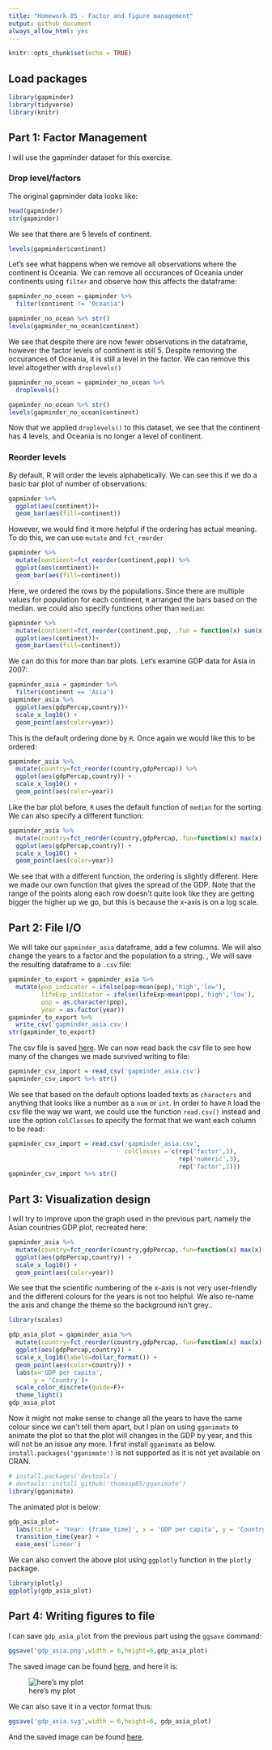 ```yaml
---
title: "Homework 05 - Factor and figure management"
output: github_document
always_allow_html: yes
---
```


```r
knitr::opts_chunk$set(echo = TRUE)
```


## Load packages

```r
library(gapminder)
library(tidyverse)
library(knitr)
```

## Part 1: Factor Management

I will use the gapminder dataset for this exercise.

### Drop level/factors

The original gapminder data looks like:

```r
head(gapminder)
str(gapminder)
```

We see that there are 5 levels of continent.

```r
levels(gapminder$continent)
```

Let's see what happens when we remove all observations where the continent is Oceania. We can remove all occurances of Oceania under continents using `filter` and observe how this affects the dataframe:
```r
gapminder_no_ocean = gapminder %>% 
  filter(continent != 'Oceania')

gapminder_no_ocean %>% str()
levels(gapminder_no_ocean$continent)
```

We see that despite there are now fewer observations in the dataframe, however the factor levels of continent is still 5. Despite removing the occurances of Oceania, it is still a level in the factor. We can remove this level altogether with `droplevels()`

```r
gapminder_no_ocean = gapminder_no_ocean %>% 
  droplevels()

gapminder_no_ocean %>% str()
levels(gapminder_no_ocean$continent)
```

Now that we applied `droplevels()` to this dataset, we see that the continent has 4 levels, and Oceania is no longer a level of continent.

### Reorder levels

By default, R will order the levels alphabetically. We can see this if we do a basic bar plot of number of observations:

```r
gapminder %>% 
  ggplot(aes(continent))+
  geom_bar(aes(fill=continent))
```

However, we would find it more helpful if the ordering has actual meaning. To do this, we can use `mutate` and `fct_reorder`

```r
gapminder %>% 
  mutate(continent=fct_reorder(continent,pop)) %>% 
  ggplot(aes(continent))+
  geom_bar(aes(fill=continent))
```

Here, we ordered the rows by the populations. Since there are multiple values for population for each continent, `R` arranged the bars based on the median. we could also specify functions other than `median`:

```r
gapminder %>% 
  mutate(continent=fct_reorder(continent,pop, .fun = function(x) sum(x)^2/length(x))) %>% 
  ggplot(aes(continent))+
  geom_bar(aes(fill=continent))

```

We can do this for more than bar plots. Let's examine GDP data for Asia in 2007:
```r
gapminder_asia = gapminder %>% 
  filter(continent == 'Asia')
gapminder_asia %>% 
  ggplot(aes(gdpPercap,country))+
  scale_x_log10() +
  geom_point(aes(color=year))
```

This is the default ordering done by `R`. Once again we would like this to be ordered:

```r
gapminder_asia %>% 
  mutate(country=fct_reorder(country,gdpPercap)) %>% 
  ggplot(aes(gdpPercap,country)) +
  scale_x_log10() +
  geom_point(aes(color=year))
```

Like the bar plot before, `R` uses the default function of `median` for the sorting. We can also specify a different function:
```r
gapminder_asia %>% 
  mutate(country=fct_reorder(country,gdpPercap,.fun=function(x) max(x)-min(x))) %>% 
  ggplot(aes(gdpPercap,country)) +
  scale_x_log10() +
  geom_point(aes(color=year))
```

We see that with a different function, the ordering is slightly different. Here we made our own function that gives the spread of the GDP. Note that the range of the points along each row doesn't quite look like they are getting bigger the higher up we go, but this is because the x-axis is on a log scale.


## Part 2: File I/O

We will take our `gapminder_asia` dataframe, add a few columns. We will also change the years to a factor and the population to a string. , We will save the resulting dataframe to a `.csv` file:

```r
gapminder_to_export = gapminder_asia %>% 
  mutate(pop_indicator = ifelse(pop>mean(pop),'high','low'),
         lifeExp_indicator = ifelse(lifeExp>mean(pop),'high','low'),
         pop = as.character(pop),
         year = as.factor(year))
gapminder_to_export %>% 
  write_csv('gapminder_asia.csv')
str(gapminder_to_export)
```

The csv file is saved [here](https://github.com/STAT545-UBC-students/hw05-451error/blob/master/gapminder_asia.csv). We can now read back the csv file to see how many of the changes we made survived writing to file:

```r
gapminder_csv_import = read_csv('gapminder_asia.csv')
gapminder_csv_import %>% str()
```

We see that based on the default options loaded texts as `characters` and anything that looks like a number as a `num` or `int`. In order to have `R` load the csv file the way we want, we could use the function `read.csv()` instead and use the option `colClasses` to specify the format that we want each column to be read:

```r
gapminder_csv_import = read.csv('gapminder_asia.csv',
                                colClasses = c(rep('factor',3),
                                               rep('numeric',3),
                                               rep('factor',2)))
gapminder_csv_import %>% str()
```


## Part 3: Visualization design

I will try to improve upon the graph used in the previous part, namely the Asian countries GDP plot, recreated here:

```r
gapminder_asia %>% 
  mutate(country=fct_reorder(country,gdpPercap,.fun=function(x) max(x)-min(x))) %>% 
  ggplot(aes(gdpPercap,country)) +
  scale_x_log10() +
  geom_point(aes(color=year))
```

We see that the scientific numbering of the x-axis is not very user-friendly and the different colours for the years is not too helpful. We also re-name the axis and change the theme so the background isn't grey..

```r
library(scales)

gdp_asia_plot = gapminder_asia %>% 
  mutate(country=fct_reorder(country,gdpPercap,.fun=function(x) max(x)-min(x))) %>% 
  ggplot(aes(gdpPercap,country)) +
  scale_x_log10(labels=dollar_format()) +
  geom_point(aes(color=country)) +
  labs(x='GDP per capita',
       y = 'Country')+
  scale_color_discrete(guide=F)+
  theme_light()
gdp_asia_plot
```

Now it might not make sense to change all the years to have the same colour since we can't tell them apart, but I plan on using `gganimate` to animate the plot so that the plot will changes in the GDP by year, and this will not be an issue any more. I first install `gganimate` as below. `install.packages('gganimate')` is not supported as it is not yet available on CRAN.
```r
# install.packages('devtools')
# devtools::install_github('thomasp85/gganimate')
library(gganimate)
```

The animated plot is below:
```r
gdp_asia_plot+
  labs(title = 'Year: {frame_time}', x = 'GDP per capita', y = 'Country') +
  transition_time(year) +
  ease_aes('linear')
```

We can also convert the above plot using `ggplotly` function in the `plotly` package. 

```r
library(plotly)
ggplotly(gdp_asia_plot)
```

## Part 4: Writing figures to file

I can save `gdp_asia_plot` from the previous part using the `ggsave` command:

```r
ggsave('gdp_asia.png',width = 6,height=6,gdp_asia_plot)
```

The saved image can be found [here](https://github.com/STAT545-UBC-students/hw05-451error/blob/master/gdp_asia.png), and here it is:

![here's my plot](https://github.com/STAT545-UBC-students/hw05-451error/raw/master/gdp_asia.png)

We can also save it in a vector format thus:

```r
ggsave('gdp_asia.svg',width = 6,height=6, gdp_asia_plot)
```

And the saved image can be found [here](https://github.com/STAT545-UBC-students/hw05-451error/blob/master/gdp_asia.svg).